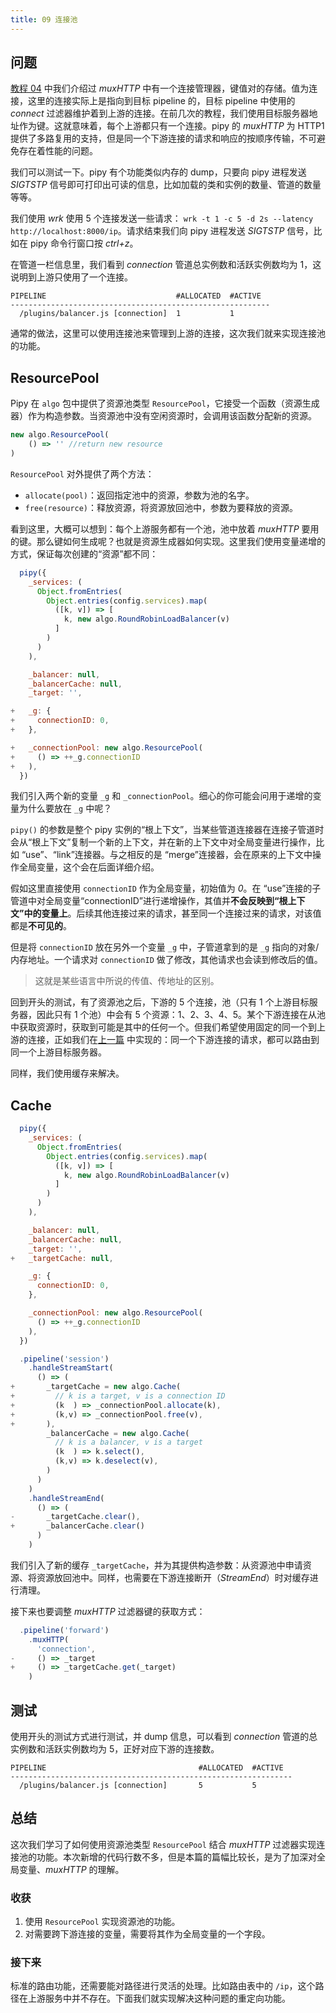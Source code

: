 ```yaml
---
title: 09 连接池
---
```


## 问题

[教程 04](/tutorial/04-routing) 中我们介绍过 *muxHTTP* 中有一个连接管理器，键值对的存储。值为连接，这里的连接实际上是指向到目标 pipeline 的，目标 pipeline 中使用的 *connect* 过滤器维护着到上游的连接。在前几次的教程，我们使用目标服务器地址作为键。这就意味着，每个上游都只有一个连接。pipy 的 *muxHTTP* 为 HTTP1 提供了多路复用的支持，但是同一个下游连接的请求和响应的按顺序传输，不可避免存在着性能的问题。

我们可以测试一下。pipy 有个功能类似内存的 dump，只要向 pipy 进程发送 *SIGTSTP* 信号即可打印出可读的信息，比如加载的类和实例的数量、管道的数量等等。

我们使用 *wrk* 使用 5 个连接发送一些请求： `wrk -t 1 -c 5 -d 2s --latency http://localhost:8000/ip`。请求结束我们向 pipy 进程发送 *SIGTSTP* 信号，比如在 pipy 命令行窗口按 *ctrl+z*。

在管道一栏信息里，我们看到 *connection* 管道总实例数和活跃实例数均为 1，这说明到上游只使用了一个连接。

```
PIPELINE                             #ALLOCATED  #ACTIVE
----------------------------------------------------------
  /plugins/balancer.js [connection]  1           1
```

通常的做法，这里可以使用连接池来管理到上游的连接，这次我们就来实现连接池的功能。

## ResourcePool

Pipy  在 `algo` 包中提供了资源池类型 `ResourcePool`，它接受一个函数（资源生成器）作为构造参数。当资源池中没有空闲资源时，会调用该函数分配新的资源。

```js
new algo.ResourcePool(
    () => '' //return new resource
)
```

`ResourcePool` 对外提供了两个方法：

* `allocate(pool)`：返回指定池中的资源，参数为池的名字。
* `free(resource)`：释放资源，将资源放回池中，参数为要释放的资源。

看到这里，大概可以想到：每个上游服务都有一个池，池中放着 *muxHTTP* 要用的键。那么键如何生成呢？也就是资源生成器如何实现。这里我们使用变量递增的方式，保证每次创建的“资源”都不同：

```js
  pipy({
    _services: (
      Object.fromEntries(
        Object.entries(config.services).map(
          ([k, v]) => [
            k, new algo.RoundRobinLoadBalancer(v)
          ]
        )
      )
    ),

    _balancer: null,
    _balancerCache: null,
    _target: '',

+   _g: {
+     connectionID: 0,
+   },

+   _connectionPool: new algo.ResourcePool(
+     () => ++_g.connectionID
+   ),
  })
```

我们引入两个新的变量 `_g` 和 `_connectionPool`。细心的你可能会问用于递增的变量为什么要放在 `_g` 中呢？

`pipy()` 的参数是整个 pipy 实例的“根上下文”，当某些管道连接器在连接子管道时会从“根上下文”复制一个新的上下文，并在新的上下文中对全局变量进行操作，比如 “use”、“link”连接器。与之相反的是 “merge”连接器，会在原来的上下文中操作全局变量，这个会在后面详细介绍。

假如这里直接使用 `connectionID` 作为全局变量，初始值为 *0*。在 “use”连接的子管道中对全局变量“connectionID”进行递增操作，其值并**不会反映到“根上下文”中的变量上**。后续其他连接过来的请求，甚至同一个连接过来的请求，对该值都是**不可见的**。

但是将 `connectionID` 放在另外一个变量 `_g` 中，子管道拿到的是 `_g` 指向的对象/内存地址。一个请求对 `connectionID` 做了修改，其他请求也会读到修改后的值。

> 这就是某些语言中所说的传值、传地址的区别。

回到开头的测试，有了资源池之后，下游的 5 个连接，池（只有 1 个上游目标服务器，因此只有 1 个池）中会有 5 个资源：1、2、3、4、5。某个下游连接在从池中获取资源时，获取到可能是其中的任何一个。但我们希望使用固定的同一个到上游的连接，正如我们在[上一篇](/tutorial/08-load-balancing-improved) 中实现的：同一个下游连接的请求，都可以路由到同一个上游目标服务器。

同样，我们使用缓存来解决。

## Cache

```js
  pipy({
    _services: (
      Object.fromEntries(
        Object.entries(config.services).map(
          ([k, v]) => [
            k, new algo.RoundRobinLoadBalancer(v)
          ]
        )
      )
    ),

    _balancer: null,
    _balancerCache: null,
    _target: '',
+   _targetCache: null,

    _g: {
      connectionID: 0,
    },

    _connectionPool: new algo.ResourcePool(
      () => ++_g.connectionID
    ),
  })

  .pipeline('session')
    .handleStreamStart(
      () => (
+       _targetCache = new algo.Cache(
+         // k is a target, v is a connection ID
+         (k  ) => _connectionPool.allocate(k),
+         (k,v) => _connectionPool.free(v),
+       ),
        _balancerCache = new algo.Cache(
          // k is a balancer, v is a target
          (k  ) => k.select(),
          (k,v) => k.deselect(v),
        )        
      )
    )
    .handleStreamEnd(
      () => (
-       _targetCache.clear(),
+       _balancerCache.clear()
      )
    )
```

我们引入了新的缓存 `_targetCache`，并为其提供构造参数：从资源池中申请资源、将资源放回池中。同样，也需要在下游连接断开（*StreamEnd*）时对缓存进行清理。

接下来也要调整 *muxHTTP*  过滤器键的获取方式：

```js
  .pipeline('forward')
    .muxHTTP(
      'connection',
-     () => _target
+     () => _targetCache.get(_target)
    )
```

##  测试

使用开头的测试方式进行测试，并 dump 信息，可以看到 *connection* 管道的总实例数和活跃实例数均为 5，正好对应下游的连接数。

```
PIPELINE                                  #ALLOCATED  #ACTIVE
---------------------------------------------------------------
  /plugins/balancer.js [connection]       5           5
```

## 总结

这次我们学习了如何使用资源池类型 `ResourcePool` 结合 *muxHTTP* 过滤器实现连接池的功能。本次新增的代码行数不多，但是本篇的篇幅比较长，是为了加深对全局变量、*muxHTTP* 的理解。

### 收获

1. 使用 `ResourcePool` 实现资源池的功能。
2. 对需要跨下游连接的变量，需要将其作为全局变量的一个字段。

### 接下来

标准的路由功能，还需要能对路径进行灵活的处理。比如路由表中的 `/ip`，这个路径在上游服务中并不存在。下面我们就实现解决这种问题的重定向功能。